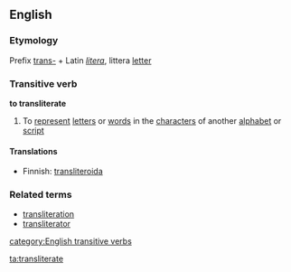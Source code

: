 ==English==
===Etymology===
Prefix [[trans-]] + Latin ''[[litera]]'', littera [[letter]]
===Transitive verb===
'''to transliterate'''
#To [[represent]] [[letter]]s or [[word]]s in the [[character]]s of another [[alphabet]] or [[script]]

====Translations====
*Finnish: [[transliteroida]]

===Related terms===
*[[transliteration]]
*[[transliterator]]
[[category:English transitive verbs]]

[[ta:transliterate]]